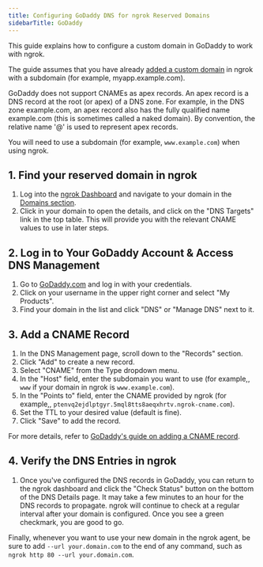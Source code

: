 ```yaml
---
title: Configuring GoDaddy DNS for ngrok Reserved Domains
sidebarTitle: GoDaddy
---
```


This guide explains how to configure a custom domain in GoDaddy to work with ngrok.

The guide assumes that you have already [added a custom domain](/universal-gateway/custom-domains/) in ngrok with a subdomain (for example, myapp.example.com).

<Note>
GoDaddy does not support CNAMEs as apex records. An apex record is a DNS record at the root (or apex) of a DNS zone. For example, in the DNS zone example.com, an apex record also has the fully qualified name example.com (this is sometimes called a naked domain). By convention, the relative name '@' is used to represent apex records.

You will need to use a subdomain (for example, `www.example.com`) when using ngrok.
</Note>

## 1. Find your reserved domain in ngrok

1. Log into the [ngrok Dashboard](https://dashboard.ngrok.com) and navigate to your domain in the [Domains section](https://dashboard.ngrok.com/domains).
1. Click in your domain to open the details, and click on the "DNS Targets" link in the top table. This will provide you with the relevant CNAME values to use in later steps.

## 2. Log in to Your GoDaddy Account & Access DNS Management

1. Go to [GoDaddy.com](https://www.godaddy.com) and log in with your credentials.
1. Click on your username in the upper right corner and select "My Products".
1. Find your domain in the list and click "DNS" or "Manage DNS" next to it.

## 3. Add a CNAME Record

1. In the DNS Management page, scroll down to the "Records" section.
1. Click "Add" to create a new record.
1. Select "CNAME" from the Type dropdown menu.
1. In the "Host" field, enter the subdomain you want to use (for example,, `www` if your domain in ngrok is `www.example.com`).
1. In the "Points to" field, enter the CNAME provided by ngrok (for example,, `ptenvq2ejdlptgyr.5mql8tts8aeqxhrtv.ngrok-cname.com`).
1. Set the TTL to your desired value (default is fine).
1. Click "Save" to add the record.

For more details, refer to [GoDaddy's guide on adding a CNAME record](https://www.godaddy.com/help/add-a-cname-record-19236).

## 4. Verify the DNS Entries in ngrok

1. Once you've configured the DNS records in GoDaddy, you can return to the ngrok dashboard and click the "Check Status" button on the bottom of the DNS Details page. It may take a few minutes to an hour for the DNS records to propagate. ngrok will continue to check at a regular interval after your domain is configured. Once you see a green checkmark, you are good to go.

Finally, whenever you want to use your new domain in the ngrok agent, be sure to add `--url your.domain.com` to the end of any command, such as `ngrok http 80 --url your.domain.com`.
